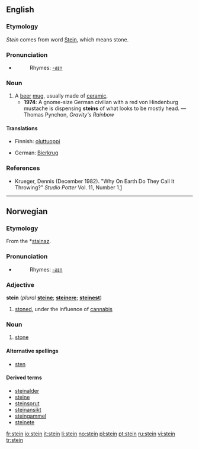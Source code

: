 {{see|Stein|sten}}
==English==

===Etymology===
''Stein'' comes from {{G.}} word [[Stein]], which means stone.

===Pronunciation===
*{{IPA|/staɪn/}}
*:Rhymes: [[Rhymes:English:-aɪn|-aɪn]]

===Noun===
{{en-noun}}

# A [[beer]] [[mug]], usually made of [[ceramic]].
#*'''1974''': A gnome-size German civilian with a red von Hindenburg mustache is dispensing '''steins''' of what looks to be mostly head. — Thomas Pynchon, ''Gravity's Rainbow''

====Translations====
{{trans-top|A beer mug}}
*Finnish: [[oluttuoppi]]
{{trans-mid}}
*German: [[Bierkrug]] {{m}}
{{trans-bottom}}

===References===
*Krueger, Dennis (December 1982). "Why On Earth Do They Call It Throwing?" ''Studio Potter'' Vol. 11, Number 1.[http://www.studiopotter.org/articles/?art=art0001]

----

==Norwegian==

===Etymology===
From the {{PG.}} *[[stainaz]].

===Pronunciation===
*{{IPA|/staɪn/}}
*:Rhymes: [[Rhymes:English:-aɪn|-aɪn]]

===Adjective===
'''stein''' (''plural'' '''[[steine]]'''; {{compar}} '''[[steinere]]'''; {{super}} '''[[steinest]]''')

# {{slang|lang=no}} [[stoned]], under the influence of [[cannabis]]

===Noun===
{{no-noun-m1}}
# [[stone]]

====Alternative spellings====
*[[sten]]

====Derived terms====
*[[steinalder]]
*[[steine]]
*[[steinsprut]]
*[[steinansikt]]
*[[steingammel]]
*[[steinete]]

[[fr:stein]]
[[io:stein]]
[[it:stein]]
[[li:stein]]
[[no:stein]]
[[pl:stein]]
[[pt:stein]]
[[ru:stein]]
[[vi:stein]]
[[tr:stein]]